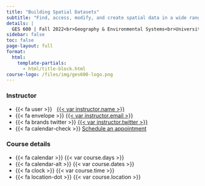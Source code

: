 ```yaml
---
title: "Building Spatial Datasets"
subtitle: "Find, access, modify, and create spatial data in a wide range of formats to support research and practice."
details: |
  GES 600 | Fall 2022<br>Geography & Environmental Systems<br>University of Maryland Baltimore County
sidebar: false
toc: false
page-layout: full
format:
  html:
    template-partials:
      - html/title-block.html
course-logo: /files/img/ges600-logo.png
---
```


::: {.home}

::: {.grid .course-details}

::: {.g-col-12 .g-col-sm-6 .g-col-md-4}
### Instructor
- {{< fa user >}} &nbsp; [{{< var instructor.name >}}]({{< var instructor.url >}})
-   {{< fa envelope >}} <a href="mailto:{{< var instructor.email >}}">{{< var instructor.email >}}</a>
-   {{< fa brands twitter >}} [{{< var instructor.twitter >}}](https://www.twitter.com/{{< var instructor.twitter >}})
-   {{< fa calendar-check >}} [Schedule an appointment]({{< var instructor.appointment_url >}})
:::

::: {.g-col-12 .g-col-sm-6 .g-col-md-4}
### Course details

-   {{< fa calendar >}} {{< var course.days >}}
-   {{< fa calendar-alt >}} {{< var course.dates >}}
-   {{< fa clock >}} {{< var course.time >}}
-   {{< fa location-dot >}} {{< var course.location >}}
:::

:::

:::
